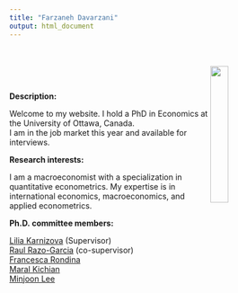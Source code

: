 ```yaml
---
title: "Farzaneh Davarzani"
output: html_document
---
```


<meta name="google-site-verification" content="x5eyYVNFwLHRoVrnUCKLfOzFzUeZpHuQ5j4B2VCUGrQ" />

<link rel="stylesheet" href="styles.css" type="text/css">
<br>
<br>
<img src="portrait.jpg" style="width:25%; margin-right: 20px" align="right">

<br>

<b>Description:</b> <br>


Welcome to my website. I hold a PhD in Economics at the University of Ottawa, Canada. <br>
I am in the job market this year and available for interviews.<br>

<b>Research interests:</b> <br>

I am a macroeconomist with a specialization in quantitative econometrics. My expertise is in international economics, macroeconomics, and applied econometrics.
<br>




<b>Ph.D. committee members:</b> <br>
<div style="text-align: justify">
[Lilia Karnizova](https://uniweb.uottawa.ca/?lang=fr#!/members/914) (Supervisor) <br>
[Raul Razo-Garcia](https://sites.google.com/site/razogarciahomepage/) (co-supervisor) <br>
[Francesca Rondina](https://sites.google.com/site/francescarondina/home)<br>
[Maral Kichian](https://uniweb.uottawa.ca/members/938/profile)<br>
[Minjoon Lee](https://sites.google.com/site/minjoonlee/)
</div>
